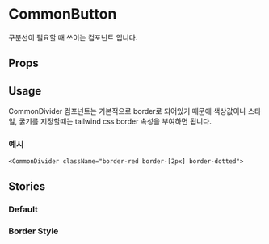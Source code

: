 
<Meta title="UI/Divider/CommonDivider" of={CommonDividerStories} />

# CommonButton

구분선이 필요할 때 쓰이는 컴포넌트 입니다.

<Canvas of={CommonDividerStories.All} />

## Props

<Canvas of={CommonDividerStories.Default} />

<Controls of={CommonDividerStories.Default} />

## Usage

CommonDivider 컴포넌트는 기본적으로 border로 되어있기 때문에 색상값이나 스타일, 굵기를 지정할때는 tailwind css border 속성을 부여하면 됩니다.

### 예시

```tsx
<CommonDivider className="border-red border-[2px] border-dotted">
```

## Stories

### Default

<Canvas of={CommonDividerStories.Default} />

### Border Style

<Canvas of={CommonDividerStories.BorderStyle} />
